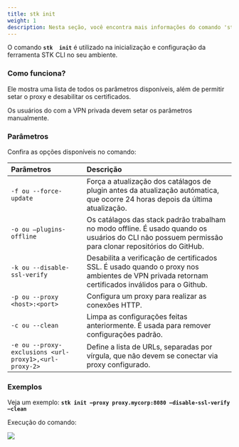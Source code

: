 ```yaml
---
title: stk init
weight: 1
description: Nesta seção, você encontra mais informações do comando 'stk init'.
---
```



O comando **`stk  init`** é utilizado na inicialização e configuração da ferramenta STK CLI no seu ambiente.

### **Como funciona?**
Ele mostra uma lista de todos os parâmetros disponíveis, além de permitir setar o proxy e desabilitar os certificados.

Os usuários do com a VPN privada devem setar os parâmetros manualmente.


### **Parâmetros**
Confira as opções disponíveis no comando:

| **Parâmetros** | **Descrição** |
| :--- | :--- |
|`-f ou --force-update` | Força a atualização dos catálagos de plugin antes da atualização autómatica, que ocorre 24 horas depois da última atualização. |
| `-o ou –plugins-offline` | Os catálagos das stack padrão trabalham no modo offline. É usado quando os usuários do CLI não possuem permissão para clonar repositórios do GitHub.  |
| `-k ou --disable-ssl-verify` |Desabilita a verificação de certificados SSL. É usado quando o proxy nos ambientes de VPN privada retornam certificados inválidos para o Github.|
| `-p ou --proxy <host>:<port>` |Configura um proxy para realizar as conexões HTTP. |
| `-c ou --clean` |Limpa as configurações feitas anteriormente. É usada para remover configurações padrão. |
| `-e ou --proxy-exclusions <url-proxy1>,<url-proxy-2>` | Define a lista de URLs, separadas por vírgula, que não devem se conectar via proxy configurado. |


### **Exemplos**

Veja um exemplo:
**`stk init –proxy proxy.mycorp:8080 –disable-ssl-verify –clean`**

Execução do comando:

![](/v3.0.0/stkgifs/stk-init.gif)